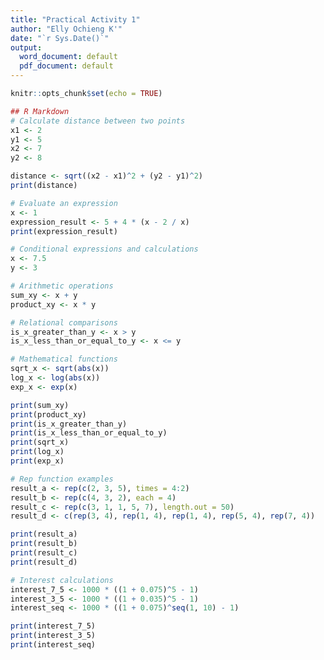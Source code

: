 ```yaml
---
title: "Practical Activity 1"
author: "Elly Ochieng K'"
date: "`r Sys.Date()`"
output:
  word_document: default
  pdf_document: default
---
```


```r
knitr::opts_chunk$set(echo = TRUE)
```
```r
## R Markdown
# Calculate distance between two points
x1 <- 2
y1 <- 5
x2 <- 7
y2 <- 8

distance <- sqrt((x2 - x1)^2 + (y2 - y1)^2)
print(distance)

# Evaluate an expression
x <- 1
expression_result <- 5 + 4 * (x - 2 / x)
print(expression_result)

# Conditional expressions and calculations
x <- 7.5
y <- 3

# Arithmetic operations
sum_xy <- x + y
product_xy <- x * y

# Relational comparisons
is_x_greater_than_y <- x > y
is_x_less_than_or_equal_to_y <- x <= y

# Mathematical functions
sqrt_x <- sqrt(abs(x))
log_x <- log(abs(x))
exp_x <- exp(x)

print(sum_xy)
print(product_xy)
print(is_x_greater_than_y)
print(is_x_less_than_or_equal_to_y)
print(sqrt_x)
print(log_x)
print(exp_x)

# Rep function examples
result_a <- rep(c(2, 3, 5), times = 4:2)
result_b <- rep(c(4, 3, 2), each = 4)
result_c <- rep(c(3, 1, 1, 5, 7), length.out = 50)
result_d <- c(rep(3, 4), rep(1, 4), rep(1, 4), rep(5, 4), rep(7, 4))

print(result_a)
print(result_b)
print(result_c)
print(result_d)

# Interest calculations
interest_7_5 <- 1000 * ((1 + 0.075)^5 - 1)
interest_3_5 <- 1000 * ((1 + 0.035)^5 - 1)
interest_seq <- 1000 * ((1 + 0.075)^seq(1, 10) - 1)

print(interest_7_5)
print(interest_3_5)
print(interest_seq)
```
